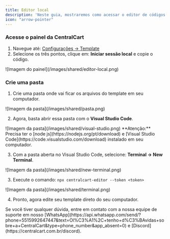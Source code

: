 ```yaml
---
title: Editor local
description: 'Neste guia, mostraremos como acessar o editor de códigos em seu computador.'
icon: "arrow-pointer"
---
```


### Acesse o painel da CentralCart
1. Navegue até: [Configurações -> Template](https://app.centralcart.com.br/settings/template)
2. Selecione os três pontos, clique em: **Iniciar sessão local** e copie o código.

<Frame>
![Imagem do painel](/images/shared/editor-local.png)
</Frame>

### Crie uma pasta
1. Crie uma pasta onde vai ficar os arquivos do template em seu computador.

<Frame>
![Imagem da pasta](/images/shared/pasta.png)
</Frame>

2. Agora, basta abrir essa pasta com o **Visual Studio Code**.

<Frame>
![Imagem da pasta](/images/shared/visual-studio.png)
</Frame>

<Warning> 
**Atenção:** Precisa ter o [node js](https://nodejs.org/pt/download) e [Visual Studio Code](https://code.visualstudio.com/download) instalado em seu computador.
</Warning>

3. Com a pasta aberta no Visual Studio Code, selecione: **Terminal -> New Terminal**.

<Frame>
![Imagem da pasta](/images/shared/new-terminal.png)
</Frame>

3. Execute o comando: `npx centralcart-editor --token <token>`

<Frame>
![Imagem da pasta](/images/shared/terminal.png)
</Frame>

4. Pronto, agora edite seu template direto do seu computador.

<Check>
Se você tiver qualquer dúvida, entre em contato com a nossa equipe de suporte
em nosso [WhatsApp](https://api.whatsapp.com/send/?phone=5515992647447&text=Ol%C3%A1%2C+tenho+d%C3%BAvidas+sobre+a+CentralCart&type=phone_number&app_absent=0) 
e [Discord](https://centralcart.com.br/discord).
</Check>

